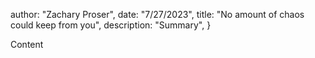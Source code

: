 



  author: "Zachary Proser",
  date: "7/27/2023",
  title: "No amount of chaos could keep from you",
  description: "Summary", 
 }

  
 Content
  
